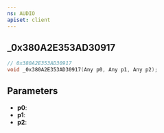```yaml
---
ns: AUDIO
apiset: client
---
```

## _0x380A2E353AD30917

```c
// 0x380A2E353AD30917
void _0x380A2E353AD30917(Any p0, Any p1, Any p2);
```


## Parameters
* **p0**:
* **p1**:
* **p2**:
